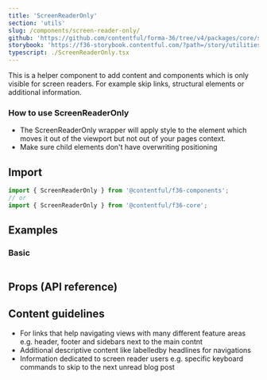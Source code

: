 ```yaml
---
title: 'ScreenReaderOnly'
section: 'utils'
slug: /components/screen-reader-only/
github: 'https://github.com/contentful/forma-36/tree/v4/packages/core/src/ScreenReaderOnly'
storybook: 'https://f36-storybook.contentful.com/?path=/story/utilities-screenreaderonly--basic'
typescript: ./ScreenReaderOnly.tsx
---
```


This is a helper component to add content and components which is only visible for screen readers. For example skip links, structural elements or additional information.

### How to use ScreenReaderOnly

- The ScreenReaderOnly wrapper will apply style to the element which moves it out of the viewport but not out of your pages context.
- Make sure child elements don't have overwriting positioning

## Import

```js static=true
import { ScreenReaderOnly } from '@contentful/f36-components';
// or
import { ScreenReaderOnly } from '@contentful/f36-core';
```

## Examples

### Basic

```jsx file=examples/ScreenReaderOnlyExample.tsx

```

## Props (API reference)

<PropsTable of="ScreenReaderOnly" />

## Content guidelines

- For links that help navigating views with many different feature areas e.g. header, footer and sidebars next to the main contnt
- Additional descriptive content like labelledby headlines for navigations
- Information dedicated to screen reader users e.g. specific keyboard commands to skip to the next unread blog post
